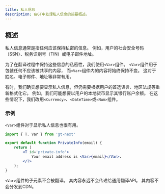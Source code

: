 ```yaml
---
title: 私人信息
description: 在GT中处理私人信息的简要概述。
---
```

## 概述
私人信息通常是指任何应该保持私密的信息。
例如，用户的社会安全号码（SSN）、税务识别号（TIN）或电子邮件地址。

为了在翻译过程中保持这些信息的私密性，我们使用`<Var>`组件。
`<Var>`组件用于包装任何不应该被共享的内容，
而`<Var>`组件内的内容将始终保持不变。
这对于姓名、电子邮件、地址等非常有用。

有时，我们确实想要显示私人信息，但仍需要根据用户的首选语言、地区法规等重新格式化它。
例如，我们可能想要以用户的本地货币显示其银行账户余额。
在这些情况下，我们改用`<Currency>`、`<DateTime>`或`<Num>`组件。


### 示例
`<Var>`组件对于显示私人信息也很有用。

```jsx title="PrivateInfo.jsx" copy
import { T, Var } from 'gt-next'

export default function PrivateInfo(email) {
    return (
        <T id='private-info'>
            Your email address is <Var>{email}</Var>.
        </T>
    );
}
```
`<Var>`组件的子元素不会被翻译。
其内容永远不会传递给通用翻译API。
其内容不会分发到CDN。